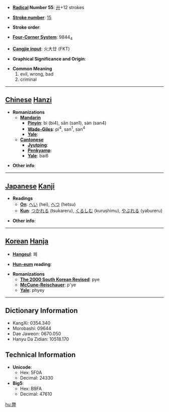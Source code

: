 * '''[[Wiktionary:Chinese radical index| Radical]] Number 55''': [[Wiktionary:Chinese radical index 廾|廾]]+12 strokes

* '''[[Wiktionary:Chinese total strokes index|Stroke number]]''': [[Wiktionary:Chinese total strokes index 15|15]]

* '''Stroke order''': 

* '''[[Wiktionary:Chinese four corner index|Four-Corner System]]''': 9844<sub>4</sub>

* '''[[Wiktionary:Chinese Cangjie index|Cangjie input]]''': 火大廿 (FKT)

* '''Graphical Significance and Origin''': 

* '''Common Meaning'''
*#evil, wrong, bad
*# criminal


----

== [[Chinese]] [[Hanzi]] ==

* '''Romanizations'''
** '''[[Mandarin]]'''
*** '''[[Pinyin]]''': bì (bi4), sān (san1), sàn (san4)
*** '''[[Wade-Giles]]''': pi<sup>4</sup>, san<sup>1</sup>, san<sup>4</sup>
*** '''[[Yale]]''': 
** '''[[Cantonese]]'''
*** '''[[Jyutping]]''':
*** '''[[Penkyamp]]''': 
*** '''[[Yale]]''': bai6

* '''Other info''': 

----

== [[Japanese]] [[Kanji]] ==

* '''Readings'''
** '''[[On]]''': [[へい]] (hei), [[へつ]] (hetsu)
** '''[[Kun]]''': [[つかれる]] (tsukareru), [[くるしむ]] (kurushimu), [[やぶれる]] (yabureru)

* '''Other info''':  

----

== [[Korean]] [[Hanja]] ==

* '''[[Hangeul]]''': 폐

* '''[[Hun-eum]] reading''': 

* '''Romanizations'''
** '''[[The 2000 South Korean Revised Romanization|The 2000 South Korean Revised]]''': pye
** '''[[McCune-Reischauer]]''': p'ye
** '''[[Yale]]''': phyey

----

== Dictionary Information ==

* KangXi: 0354.340
* Morobashi: 09644
* Dae Jaweon: 0670.050
* Hanyu Da Zidian: 10518.170

== Technical Information ==

* '''Unicode''':
** Hex: 5F0A
** Decimal: 24330
* '''Big5''':
** Hex: B9FA
** Decimal: 47610

[[hu:弊]]